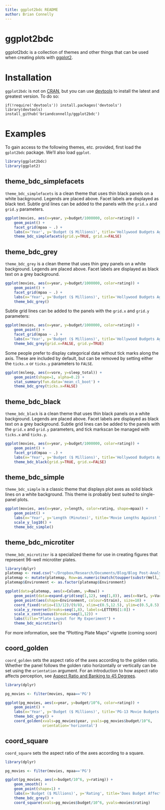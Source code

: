 ```yaml
---
title: ggplot2bdc README
author: Brian Connelly
---
```


# ggplot2bdc

ggplot2bdc is a collection of themes and other things that can be used when
creating plots with [ggplot2](http://ggplot2.org/).

# Installation

`ggplot2bdc` is not on [CRAN](http://cran.r-project.org/), but you can use
[devtools](http://cran.r-project.org/web/packages/devtools/index.html) to
install the latest and greatest version. To do so:

    if(!require('devtools')) install.packages('devtools')
    library(devtools)
    install_github('briandconnelly/ggplot2bdc')


# Examples

To gain access to the following themes, etc. provided, first load the
`gplot2bdc` package. We'll also load `ggplot`.

```r
library(ggplot2bdc)
library(ggplot2)
```

## theme_bdc_simplefacets

`theme_bdc_simplefacets` is a clean theme that uses thin black panels on a white
background. Legends are placed above. Facet labels are displayed as black text.
Subtle grid lines can be added to the panels with the `grid.x` and `grid.y`
parameters.

```r
ggplot(movies, aes(x=year, y=budget/1000000, color=rating)) +
    geom_point() +
    facet_grid(mpaa ~ .) +
    labs(x='Year', y='Budget ($ Millions)', title='Hollywood Budgets Against Time') +
    theme_bdc_simplefacets(grid.y=TRUE, grid.x=FALSE)
```


## theme_bdc_grey

`theme_bdc_grey` is a clean theme that uses thin grey panels on a white
background. Legends are placed above. Facet labels are displayed as black text
on a grey background.

```r
ggplot(movies, aes(x=year, y=budget/1000000, color=rating)) +
    geom_point() +
    facet_grid(mpaa ~ .) +
    labs(x='Year', y='Budget ($ Millions)', title='Hollywood Budgets Against Time') +
    theme_bdc_grey()
```

Subtle grid lines can be added to the panels with the `grid.x` and `grid.y`
parameters:

```r
ggplot(movies, aes(x=year, y=budget/1000000, color=rating)) +
    geom_point() +
    facet_grid(mpaa ~ .) +
    labs(x='Year', y='Budget ($ Millions)', title='Hollywood Budgets Against Time') +
    theme_bdc_grey(grid.x=FALSE, grid.y=TRUE)
```

Some people prefer to display categorical data without tick marks along the
axis. These are included by default, but can be removed by setting either the
`ticks.x` or `ticks.y` parameters to `FALSE`.

```r
ggplot(msleep, aes(x=vore, y=sleep_total)) +
    geom_point(shape=1, alpha=0.2) +
    stat_summary(fun.data='mean_cl_boot') +
    theme_bdc_grey(ticks.x=FALSE)
```

## theme_bdc_black

`theme_bdc_black` is a clean theme that uses thin black panels on a white
background. Legends are placed above. Facet labels are displayed as black text
on a grey background. Subtle grid lines can be added to the panels with the
`grid.x` and `grid.y` parameters, and tick markscan be managed with `ticks.x`
and `ticks.y`.

```r
ggplot(movies, aes(x=year, y=budget/1000000, color=rating)) +
    geom_point() +
    facet_grid(mpaa ~ .) +
    labs(x='Year', y='Budget ($ Millions)', title='Hollywood Budgets Against Time') +
    theme_bdc_black(grid.y=TRUE, grid.x=FALSE)
```


## theme_bdc_simple

`theme_bdc_simple` is a classic theme that displays plot axes as solid black
lines on a white background. This theme is probably best suited to single-panel
plots.

```r
ggplot(movies, aes(x=year, y=length, color=rating, shape=mpaa)) +
    geom_point() +
    labs(x='Year', y='Length (Minutes)', title='Movie Lengths Against Time') +
    scale_y_log10() +
    theme_bdc_simple()
```

## theme_bdc_microtiter

`theme_bdc_microtiter` is a specialized theme for use in creating figures that
represent 96-well microtiter plates.

```r
library(dplyr)
platemap <- read.csv("~/Dropbox/Research/Documents/Blog/Blog Post-Analyzing Bacterial Growth/data/platemap.csv")
platemap <- mutate(platemap, Row=as.numeric(match(toupper(substr(Well,1,1)), LETTERS)), Column=as.numeric(substr(Well,2,5)))
platemap$Environment <- as.factor(platemap$Environment)
```

```r
ggplot(data=platemap, aes(x=Column, y=Row)) +
    geom_point(data=expand.grid(seq(1,12), seq(1,8)), aes(x=Var1, y=Var2), color='grey90', fill='white', shape=21, size=6) +
    geom_point(aes(shape=Environment, colour=Strain), size=10) +
    coord_fixed(ratio=(13/12)/(9/8), xlim=c(0.5,12.5), ylim=c(0.5,8.5)) +
    scale_y_reverse(breaks=seq(1,8), labels=LETTERS[1:8]) +
    scale_x_continuous(breaks=seq(1,12)) +
    labs(title="Plate Layout for My Experiment") +
    theme_bdc_microtiter()
```

For more information, see the "Plotting Plate Maps" vignette (coming soon)

## coord_golden

`coord_golden` sets the aspect ratio of the axes according to the golden ratio.
Whether the panel follows the golden ratio horizontally or vertically can be set
using the `orientation` argument. For an introduction to how aspect ratio
affects perception, see
[Aspect Ratio and Banking to 45 Degrees](http://eagereyes.org/basics/banking-45-degrees).

```r
library(dplyr)

pg_movies <- filter(movies, mpaa=='PG')

ggplot(pg_movies, aes(x=year, y=budget/10^6, color=rating)) +
    geom_point() +
    labs(x='Year', y='Budget ($ Millions)', title='PG-13 Movie Budgets') +
    theme_bdc_grey() +
    coord_golden(xvals=pg_movies$year, yvals=pg_movies$budget/10^6,
                 orientation='horizontal')
```

## coord_square

`coord_square` sets the aspect ratio of the axes according to a square.

```r
library(dplyr)

pg_movies <- filter(movies, mpaa=='PG')

ggplot(pg_movies, aes(x=budget/10^6, y=rating)) +
    geom_smooth() +
    geom_point(shape=1) +
    labs(x='Budget ($ Millions)', y='Rating', title='Does Budget Affect Movie Ratings?') +
    theme_bdc_grey() +
    coord_square(xvals=pg_movies$budget/10^6, yvals=movies$rating)
```
